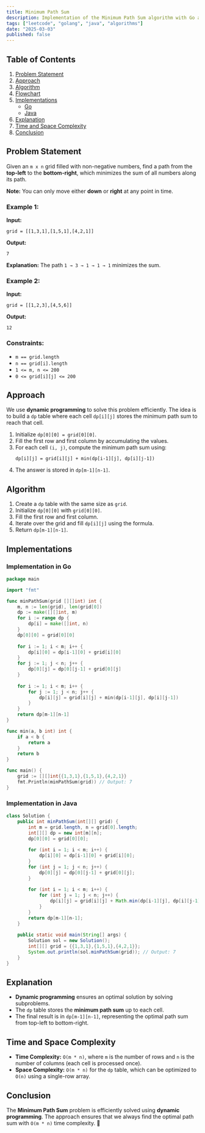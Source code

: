 ```yaml
---
title: Minimum Path Sum
description: Implementation of the Minimum Path Sum algorithm with Go and Java.
tags: ["leetcode", "golang", "java", "algorithms"]
date: "2025-03-03"
published: false
---
```


## Table of Contents

1. [Problem Statement](#problem-statement)
2. [Approach](#approach)
3. [Algorithm](#algorithm)
4. [Flowchart](#flowchart)
5. [Implementations](#implementations)
   - [Go](#implementation-in-go)
   - [Java](#implementation-in-java)
6. [Explanation](#explanation)
7. [Time and Space Complexity](#time-and-space-complexity)
8. [Conclusion](#conclusion)

## Problem Statement

Given an `m x n` grid filled with non-negative numbers, find a path from the **top-left** to the **bottom-right**, which minimizes the sum of all numbers along its path.

**Note:** You can only move either **down** or **right** at any point in time.

### Example 1:

**Input:**
```
grid = [[1,3,1],[1,5,1],[4,2,1]]
```
**Output:**
```
7
```
**Explanation:** The path `1 → 3 → 1 → 1 → 1` minimizes the sum.

### Example 2:

**Input:**
```
grid = [[1,2,3],[4,5,6]]
```
**Output:**
```
12
```

### Constraints:

- `m == grid.length`
- `n == grid[i].length`
- `1 <= m, n <= 200`
- `0 <= grid[i][j] <= 200`

## Approach

We use **dynamic programming** to solve this problem efficiently. The idea is to build a `dp` table where each cell `dp[i][j]` stores the minimum path sum to reach that cell.

1. Initialize `dp[0][0] = grid[0][0]`.
2. Fill the first row and first column by accumulating the values.
3. For each cell `(i, j)`, compute the minimum path sum using:
   ```
   dp[i][j] = grid[i][j] + min(dp[i-1][j], dp[i][j-1])
   ```
4. The answer is stored in `dp[m-1][n-1]`.

## Algorithm

1. Create a `dp` table with the same size as `grid`.
2. Initialize `dp[0][0]` with `grid[0][0]`.
3. Fill the first row and first column.
4. Iterate over the grid and fill `dp[i][j]` using the formula.
5. Return `dp[m-1][n-1]`.

## Implementations

### Implementation in Go

```go
package main

import "fmt"

func minPathSum(grid [][]int) int {
    m, n := len(grid), len(grid[0])
    dp := make([][]int, m)
    for i := range dp {
        dp[i] = make([]int, n)
    }
    dp[0][0] = grid[0][0]
    
    for i := 1; i < m; i++ {
        dp[i][0] = dp[i-1][0] + grid[i][0]
    }
    for j := 1; j < n; j++ {
        dp[0][j] = dp[0][j-1] + grid[0][j]
    }
    
    for i := 1; i < m; i++ {
        for j := 1; j < n; j++ {
            dp[i][j] = grid[i][j] + min(dp[i-1][j], dp[i][j-1])
        }
    }
    return dp[m-1][n-1]
}

func min(a, b int) int {
    if a < b {
        return a
    }
    return b
}

func main() {
    grid := [][]int{{1,3,1},{1,5,1},{4,2,1}}
    fmt.Println(minPathSum(grid)) // Output: 7
}
```

### Implementation in Java

```java
class Solution {
    public int minPathSum(int[][] grid) {
        int m = grid.length, n = grid[0].length;
        int[][] dp = new int[m][n];
        dp[0][0] = grid[0][0];
        
        for (int i = 1; i < m; i++) {
            dp[i][0] = dp[i-1][0] + grid[i][0];
        }
        for (int j = 1; j < n; j++) {
            dp[0][j] = dp[0][j-1] + grid[0][j];
        }
        
        for (int i = 1; i < m; i++) {
            for (int j = 1; j < n; j++) {
                dp[i][j] = grid[i][j] + Math.min(dp[i-1][j], dp[i][j-1]);
            }
        }
        return dp[m-1][n-1];
    }
    
    public static void main(String[] args) {
        Solution sol = new Solution();
        int[][] grid = {{1,3,1},{1,5,1},{4,2,1}};
        System.out.println(sol.minPathSum(grid)); // Output: 7
    }
}
```

## Explanation

- **Dynamic programming** ensures an optimal solution by solving subproblems.
- The `dp` table stores the **minimum path sum** up to each cell.
- The final result is in `dp[m-1][n-1]`, representing the optimal path sum from top-left to bottom-right.

## Time and Space Complexity

- **Time Complexity:** `O(m * n)`, where `m` is the number of rows and `n` is the number of columns (each cell is processed once).
- **Space Complexity:** `O(m * n)` for the `dp` table, which can be optimized to `O(n)` using a single-row array.

## Conclusion

The **Minimum Path Sum** problem is efficiently solved using **dynamic programming**. The approach ensures that we always find the optimal path sum with `O(m * n)` time complexity. 🚀

